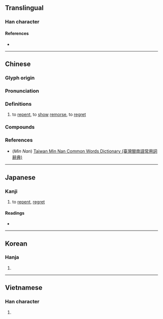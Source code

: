 {{character info/new}}
{{character info/new|0xfa3d}}
{{character info/new|0x2f8a3}}
==Translingual==

===Han character===
{{Han char|rn=61|rad=心|as=07|asj=06|sn=10|snj=9|four=98055|canj=POWY|ids=⿰忄每(GHTKV),⿰忄毎(J)}}

====References====
* {{Han ref|kx=0387.170|dkj=10617|dj=0719.280|hdz=42305.130|uh=6094|ud=24724|bh=AEAC|bd=44716}}

----

==Chinese==
{{zh-forms|alt=𢙽:historical variant,𠧩:ancient form}}

===Glyph origin===
{{Han etym}}

===Pronunciation===
{{zh-pron
|m=huǐ
|c=fui3
|h=pfs=fí
|mn=hóe/tw:húi
|mn_note=hóe - literary; húi - vernacular (Taiwan)
|mc=y
|oc=y
|cat=
}}

===Definitions===
{{zh-hanzi}}

# to [[repent]], to [[show]] [[remorse]], to [[regret]]

===Compounds===
{{zh-der|後悔|悔改|悔恨|懺悔|懊悔|追悔|悔罪}}

===References===
* (''Min Nan'') [http://twblg.dict.edu.tw/holodict_new/index.html Taiwan Min Nan Common Words Dictionary (臺灣閩南語常用詞辭典)]

----

==Japanese==

===Kanji===
{{ja-kanji|grade=c|rs=心07|style=s|kyu=悔}} <!-- 悔 (U+FA3D) is the kyūjitai form (CJK Compatibility Ideograph) -->

# to [[repent]], [[regret]]

====Readings====
* {{ja-readings|on=[[かい]] (kai) < [[くわい]] (kwai), [[け]] (ke)|kun=[[くいる]] (kuiru), [[くやむ]] (kuyamu)}}

----

==Korean==

===Hanja===
{{ko-hanja|hangeul=회|eumhun=|rv=hoe|mr=hoe|y=hoy}}

# {{defn|lang=ko|sort=心07}}

----

==Vietnamese==

===Han character===
{{vi-hantu|[[hối]], [[húi]], [[mủi]]|rs=心07}}

# {{defn|lang=vi|sort=心07}}